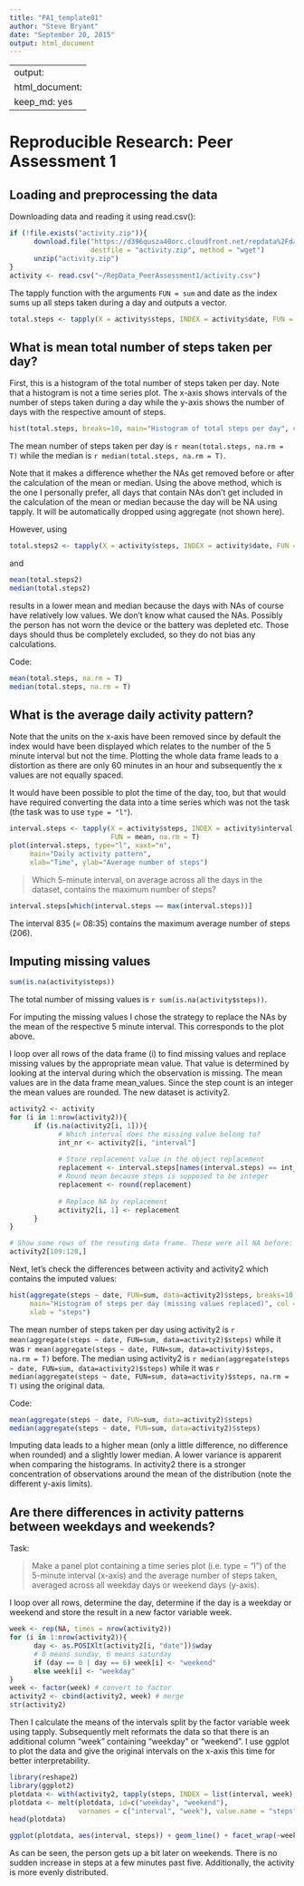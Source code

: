 ```yaml
---
title: "PA1_template01"
author: "Steve Bryant"
date: "September 20, 2015"
output: html_document
---
```


---
output:
  html_document:
    keep_md: yes
---
# Reproducible Research: Peer Assessment 1

## Loading and preprocessing the data
Downloading data and reading it using read.csv():

```r
if (!file.exists("activity.zip")){
      download.file("https://d396qusza40orc.cloudfront.net/repdata%2Fdata%2Factivity.zip",
                    destfile = "activity.zip", method = "wget")
      unzip("activity.zip")
}
activity <- read.csv("~/RepData_PeerAssessment1/activity.csv")
```

The tapply function with the arguments `FUN = sum` and date as the index sums 
up all steps taken during a day and outputs a vector.
```r
total.steps <- tapply(X = activity$steps, INDEX = activity$date, FUN = sum)
```

## What is mean total number of steps taken per day?
First, this is a histogram of the total number of steps taken per day. Note that
a histogram is not a time series plot. The x-axis shows intervals of the number
of steps taken during a day while the y-axis shows the number of days with
the respective amount of steps.
```r
hist(total.steps, breaks=10, main="Histogram of total steps per day", col="gray")
```

The mean number of steps taken per day is 
`r mean(total.steps, na.rm = T)`
while the median is 
`r median(total.steps, na.rm = T)`.

Note that it makes a difference whether the NAs get removed before or after the
calculation of the mean or median. Using the above method, which is the one I 
personally prefer, all days that contain NAs don't get included in the calculation
of the mean or median because the day will be NA using tapply. It will be 
automatically dropped using aggregate (not shown here).

However, using 
```r
total.steps2 <- tapply(X = activity$steps, INDEX = activity$date, FUN = sum, na.rm=T)
```
and 
```r
mean(total.steps2)
median(total.steps2)
```
results in a lower mean and median because the days with NAs of course have
relatively low values. We don't know what caused the NAs. Possibly the person has not
worn the device or the battery was depleted etc. Those days should thus be 
completely excluded, so they do not bias any calculations.

Code:
```r
mean(total.steps, na.rm = T)
median(total.steps, na.rm = T)
```

## What is the average daily activity pattern?
Note that the units on the x-axis have been removed
since by default the index would have been displayed which relates to the 
number of the 5 minute interval but not the time. Plotting the whole data frame
leads to a distortion as there are only 60 minutes in an hour and subsequently
the x values are not equally spaced.

It would have been possible to plot the time of the day, too, but that would 
have required converting the data into a time series which was not the task
(the task was to use `type = "l"`).
```r
interval.steps <- tapply(X = activity$steps, INDEX = activity$interval, 
                         FUN = mean, na.rm = T)
plot(interval.steps, type="l", xaxt="n",
     main="Daily activity pattern", 
     xlab="Time", ylab="Average number of steps")
```

> Which 5-minute interval, on average across all the days in the dataset, 
> contains the maximum number of steps?

```r
interval.steps[which(interval.steps == max(interval.steps))]
```

The interval 835 (= 08:35) contains the maximum average number of steps (206).

## Imputing missing values
```r
sum(is.na(activity$steps))
```
The total number of missing values is `r sum(is.na(activity$steps))`.

For imputing the missing values I chose the strategy to replace the NAs by 
the mean of the respective 5 minute interval. This corresponds to the plot above.

I loop over all rows of the data frame (i) to find missing values
and replace missing values by the appropriate mean value. That value is 
determined by looking at the interval during which the observation is missing.
The mean values are in the data frame mean_values. Since the step count is an
integer the mean values are rounded. The new dataset is activity2.

```r
activity2 <- activity
for (i in 1:nrow(activity2)){
      if (is.na(activity2[i, 1])){
            # Which interval does the missing value belong to?
            int_nr <- activity2[i, "interval"]
            
            # Store replacement value in the object replacement
            replacement <- interval.steps[names(interval.steps) == int_nr]
            # Round mean because steps is supposed to be integer
            replacement <- round(replacement)
            
            # Replace NA by replacement
            activity2[i, 1] <- replacement
      }
}

# Show some rows of the resuting data frame. These were all NA before:
activity2[109:120,]
```

Next, let's check the differences between activity and activity2 which contains
the imputed values:

```r
hist(aggregate(steps ~ date, FUN=sum, data=activity2)$steps, breaks=10,
     main="Histogram of steps per day (missing values replaced)", col = "gray",
     xlab = "steps")
```

The mean number of steps taken per day using activity2 is 
`r mean(aggregate(steps ~ date, FUN=sum, data=activity2)$steps)`
while it was 
`r mean(aggregate(steps ~ date, FUN=sum, data=activity)$steps, na.rm = T)`
before.
The median using activity2 is 
`r median(aggregate(steps ~ date, FUN=sum, data=activity2)$steps)`
while it was 
`r median(aggregate(steps ~ date, FUN=sum, data=activity)$steps, na.rm = T)`
using the original data.

Code:
```r
mean(aggregate(steps ~ date, FUN=sum, data=activity2)$steps)
median(aggregate(steps ~ date, FUN=sum, data=activity2)$steps)
```

Imputing data leads to a higher mean (only a little difference, no difference 
when rounded) and a slightly lower median. 
A lower variance is
apparent when comparing the histograms. In activity2 there is a stronger
concentration of observations around the mean of the distribution (note the 
different y-axis limits).

## Are there differences in activity patterns between weekdays and weekends?

Task:

> Make a panel plot containing a time series plot (i.e. type = "l") of 
> the 5-minute interval (x-axis) and the average number of steps taken, 
> averaged across all weekday days or weekend days (y-axis).

I loop over all rows, determine the day, determine if the day is a weekday or 
weekend and store the result in a new factor variable week.

```r
week <- rep(NA, times = nrow(activity2))
for (i in 1:nrow(activity2)){
      day <- as.POSIXlt(activity2[i, "date"])$wday
      # 0 means sunday, 6 means saturday
      if (day == 0 | day == 6) week[i] <- "weekend"
      else week[i] <- "weekday"
}
week <- factor(week) # convert to factor
activity2 <- cbind(activity2, week) # merge
str(activity2)
```

Then I calculate the means of the intervals split by the factor variable week
using tapply. Subsequently melt reformats the data so that there is an 
additional column "week" containing "weekday" or "weekend". I use ggplot to
plot the data and give the original intervals on the x-axis this time for 
better interpretability.

```r
library(reshape2)
library(ggplot2)
plotdata <- with(activity2, tapply(steps, INDEX = list(interval, week), mean))
plotdata <- melt(plotdata, id=c("weekday", "weekend"),
                 varnames = c("interval", "week"), value.name = "steps")
head(plotdata)

ggplot(plotdata, aes(interval, steps)) + geom_line() + facet_wrap(~week, nrow=2)
```

As can be seen, the person gets up a bit later on weekends. There is no sudden
increase in steps at a few minutes past five. Additionally, the activity is more 
evenly distributed.